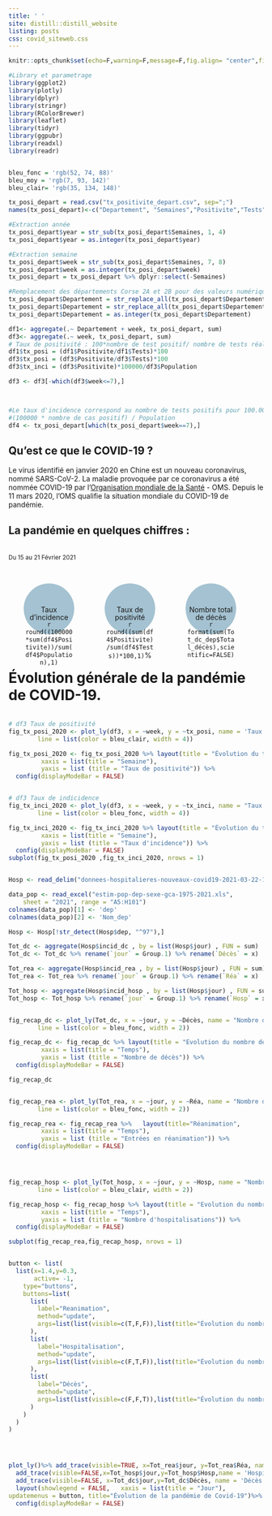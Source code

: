 ```yaml
---
title: ' '
site: distill::distill_website
listing: posts
css: covid_siteweb.css
---
```



<style>
.box {
    display: flex;
    flex-wrap: wrap;
    align-items: center;
    align-content: space-between;

}
  

.circle {
    margin: 30px;
    width:100px;
    background: #A4C2D1;
    height:100px;
    text-align:center;
    border-radius:100px;
    <strong>line-height: 90px; /* 100 - 10 */</strong>
}

.circle.multi-line {
    line-height:15px;
    height:70px;
    padding-top:30px;
    /* 70 + 30 = 100 */
}


span.bulle {
    position: relative;
    z-index: 24;
    cursor: pointer;
}
</style>


```r
knitr::opts_chunk$set(echo=F,warning=F,message=F,fig.align= "center",fig.height= 5, fig.width= 8.5)
```

```r
#Library et parametrage
library(ggplot2)
library(plotly)
library(dplyr)
library(stringr)
library(RColorBrewer)
library(leaflet)
library(tidyr)
library(ggpubr)
library(readxl)
library(readr)


bleu_fonc = 'rgb(52, 74, 88)'
bleu_moy = 'rgb(7, 93, 142)'
bleu_clair= 'rgb(35, 134, 148)'
```


```r
tx_posi_depart = read.csv("tx_positivite_depart.csv", sep=";")
names(tx_posi_depart)<-c("Departement", "Semaines","Positivite","Tests","Classe_Age","Population")

#Extraction année
tx_posi_depart$year = str_sub(tx_posi_depart$Semaines, 1, 4) 
tx_posi_depart$year = as.integer(tx_posi_depart$year)

#Extraction semaine
tx_posi_depart$week = str_sub(tx_posi_depart$Semaines, 7, 8) 
tx_posi_depart$week = as.integer(tx_posi_depart$week)
tx_posi_depart = tx_posi_depart %>% dplyr::select(-Semaines)

#Remplacement des départements Corse 2A et 2B pour des valeurs numériques.
tx_posi_depart$Departement = str_replace_all(tx_posi_depart$Departement, fixed("2B"), "200")
tx_posi_depart$Departement = str_replace_all(tx_posi_depart$Departement, fixed("2A"), "201")
tx_posi_depart$Departement = as.integer(tx_posi_depart$Departement)

df1<- aggregate(.~ Departement + week, tx_posi_depart, sum)
df3<- aggregate(.~ week, tx_posi_depart, sum)
# Taux de positivité : 100*nombre de test positif/ nombre de tests réalisés
df1$tx_posi = (df1$Positivite/df1$Tests)*100
df3$tx_posi = (df3$Positivite/df3$Tests)*100
df3$tx_inci = (df3$Positivite)*100000/df3$Population

df3 <- df3[-which(df3$week<=7),]



#Le taux d'incidence correspond au nombre de tests positifs pour 100.000 habitants. Il est calculé de la manière suivante :
#(100000 * nombre de cas positif) / Population
df4 <- tx_posi_depart[which(tx_posi_depart$week==7),]
```


## Qu'est ce que le COVID-19 ? 
Le virus identifié en janvier 2020 en Chine est un nouveau coronavirus, nommé SARS-CoV-2. La maladie provoquée par ce coronavirus a été nommée COVID-19 par l’[Organisation mondiale de la Santé](https://www.who.int/fr/emergencies/diseases/novel-coronavirus-2019/advice-for-public) - OMS. Depuis le 11 mars 2020, l’OMS qualifie la situation mondiale du COVID-19 de pandémie.

## La pandémie en quelques chiffres :
<br/>
<small> Du 15 au 21 Février 2021</small>
<br/>

<div class="box"><div class="circle multi-line">Taux d'incidence <br/> `r round((100000*sum(df4$Positivite))/sum(df4$Population),1)` 
</div>
<div class="circle multi-line"> Taux de positivité <br/> `r round((sum(df4$Positivite)/sum(df4$Tests))*100,1)`%
</div>

<div class="circle multi-line"> Nombre total de décès <br/>
`r format(sum(Tot_dc_dep$Total_décès),scientific=FALSE)`
</div>

# Évolution générale de la pandémie de COVID-19.

```r
# df3 Taux de positivité 
fig_tx_posi_2020 <- plot_ly(df3, x = ~week, y = ~tx_posi, name = 'Taux de positivité', type = 'scatter', mode = 'lines',
        line = list(color = bleu_clair, width = 4)) 

fig_tx_posi_2020 <- fig_tx_posi_2020 %>% layout(title = "Évolution du taux de positivité du Covid-19 en 2020",
         xaxis = list(title = "Semaine"),
         yaxis = list (title = "Taux de positivité")) %>%
  config(displayModeBar = FALSE)

```




```r
# df3 Taux de indicidence 
fig_tx_inci_2020 <- plot_ly(df3, x = ~week, y = ~tx_inci, name = "Taux d'incidence", type = 'scatter', mode = 'lines',
        line = list(color = bleu_fonc, width = 4)) 

fig_tx_inci_2020 <- fig_tx_inci_2020 %>% layout(title = "Évolution du taux d'incidence et de positivité du Covid-19 en 2020",
         xaxis = list(title = "Semaine"),
         yaxis = list (title = "Taux d'incidence")) %>%
  config(displayModeBar = FALSE)
subplot(fig_tx_posi_2020 ,fig_tx_inci_2020, nrows = 1)
```

```r
Hosp <- read_delim("donnees-hospitalieres-nouveaux-covid19-2021-03-22-17h09.csv",";")

data_pop <- read_excel("estim-pop-dep-sexe-gca-1975-2021.xls", 
    sheet = "2021", range = "A5:H101")
colnames(data_pop)[1] <- 'dep'  
colnames(data_pop)[2] <- 'Nom_dep'  

Hosp <- Hosp[!str_detect(Hosp$dep, "^97"),]

Tot_dc <- aggregate(Hosp$incid_dc , by = list(Hosp$jour) , FUN = sum)
Tot_dc <- Tot_dc %>% rename(`jour` = Group.1) %>% rename(`Décès` = x)

Tot_rea <- aggregate(Hosp$incid_rea , by = list(Hosp$jour) , FUN = sum)
Tot_rea <- Tot_rea %>% rename(`jour` = Group.1) %>% rename(`Réa` = x)

Tot_hosp <- aggregate(Hosp$incid_hosp , by = list(Hosp$jour) , FUN = sum)
Tot_hosp <- Tot_hosp %>% rename(`jour` = Group.1) %>% rename(`Hosp` = x)

```

```r
fig_recap_dc <- plot_ly(Tot_dc, x = ~jour, y = ~Décès, name = "Nombre de décès", type = 'scatter', mode = 'lines',
        line = list(color = bleu_fonc, width = 2)) 

fig_recap_dc <- fig_recap_dc %>% layout(title = "Evolution du nombre de décès liés au Covid-19 en France",
         xaxis = list(title = "Temps"),
         yaxis = list (title = "Nombre de décès")) %>%
  config(displayModeBar = FALSE)

fig_recap_dc
```

```r


fig_recap_rea <- plot_ly(Tot_rea, x = ~jour, y = ~Réa, name = "Nombre de Réanimations", type = 'scatter', mode = 'lines',
        line = list(color = bleu_fonc, width = 2)) 

fig_recap_rea <- fig_recap_rea %>%   layout(title="Réanimation",
         xaxis = list(title = "Temps"),
         yaxis = list (title = "Entrées en réanimation")) %>%
  config(displayModeBar = FALSE)




```

```r
fig_recap_hosp <- plot_ly(Tot_hosp, x = ~jour, y = ~Hosp, name = "Nombre d'hospitalisations", type = 'scatter', mode = 'lines',
        line = list(color = bleu_clair, width = 2)) 

fig_recap_hosp <- fig_recap_hosp %>% layout(title = "Evolution du nombre d'hospitalisations et de réanimations liés au Covid-19 en France",
         xaxis = list(title = "Temps"),
         yaxis = list (title = "Nombre d'hospitalisations")) %>%
  config(displayModeBar = FALSE)

subplot(fig_recap_rea,fig_recap_hosp, nrows = 1)

```




```r


button <- list(
  list(x=1.4,y=0.3,
       active= -1,
    type="buttons",
    buttons=list(
      list(
        label="Reanimation",
        method="update",
        args=list(list(visible=c(T,F,F)),list(title="Évolution du nombre de réanimations liés au Covid-19 en France"))
      ),
      list(
        label="Hospitalisation",
        method="update",
        args=list(list(visible=c(F,T,F)),list(title="Évolution du nombre d'hospitalisations liés au Covid-19 en France"))
      ),
      list(
        label="Décès",
        method="update",
        args=list(list(visible=c(F,F,T)),list(title="Évolution du nombre de décès liés au Covid-19 en France"))
      )
    )
  )
)




plot_ly()%>% add_trace(visible=TRUE, x=Tot_rea$jour, y=Tot_rea$Réa, name = 'Réanimation',mode = 'lines', line = list(color=bleu_clair))%>%
  add_trace(visible=FALSE,x=Tot_hosp$jour,y=Tot_hosp$Hosp,name = 'Hospitalisation',mode = 'lines', line = list(color=bleu_moy))%>%
  add_trace(visible=FALSE, x=Tot_dc$jour,y=Tot_dc$Décès, name = 'Décès',mode = 'lines', line = list(color=bleu_fonc))%>%
  layout(showlegend = FALSE,   xaxis = list(title = "Jour"),
updatemenus = button, title="Évolution de la pandémie de Covid-19")%>%
  config(displayModeBar = FALSE)
```

